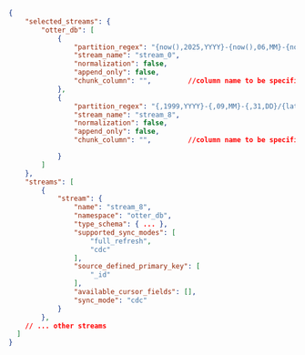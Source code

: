 ```json title="OLAKE_DIRECTORY/streams.json"
{
    "selected_streams": {
        "otter_db": [
            {
                "partition_regex": "{now(),2025,YYYY}-{now(),06,MM}-{now(),13,DD}/{string_change_language,,}",
                "stream_name": "stream_0",
                "normalization": false,
                "append_only": false,
                "chunk_column": "",         //column name to be specified
            },
            {
                "partition_regex": "{,1999,YYYY}-{,09,MM}-{,31,DD}/{latest_revision,,}",
                "stream_name": "stream_8",
                "normalization": false,
                "append_only": false,
                "chunk_column": "",         //column name to be specified

            }
        ]
    },
    "streams": [
        {
            "stream": {
                "name": "stream_8",
                "namespace": "otter_db",
                "type_schema": { ... },
                "supported_sync_modes": [
                    "full_refresh",
                    "cdc"
                ],
                "source_defined_primary_key": [
                    "_id"
                ],
                "available_cursor_fields": [],
                "sync_mode": "cdc"
            }
        },
    // ... other streams
  ]
}
```